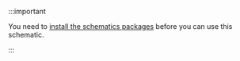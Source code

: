 :::important

You need to [install the schematics packages](/docs/how-to/schematics) before
you can use this schematic.

:::
